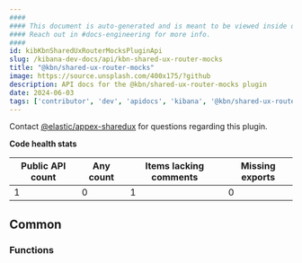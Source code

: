 ```yaml
---
####
#### This document is auto-generated and is meant to be viewed inside our experimental, new docs system.
#### Reach out in #docs-engineering for more info.
####
id: kibKbnSharedUxRouterMocksPluginApi
slug: /kibana-dev-docs/api/kbn-shared-ux-router-mocks
title: "@kbn/shared-ux-router-mocks"
image: https://source.unsplash.com/400x175/?github
description: API docs for the @kbn/shared-ux-router-mocks plugin
date: 2024-06-03
tags: ['contributor', 'dev', 'apidocs', 'kibana', '@kbn/shared-ux-router-mocks']
---
```




Contact [@elastic/appex-sharedux](https://github.com/orgs/elastic/teams/appex-sharedux) for questions regarding this plugin.

**Code health stats**

| Public API count  | Any count | Items lacking comments | Missing exports |
|-------------------|-----------|------------------------|-----------------|
| 1 | 0 | 1 | 0 |

## Common

### Functions
<DocDefinitionList data={kbnSharedUxRouterMocksObj.common.functions}/>


